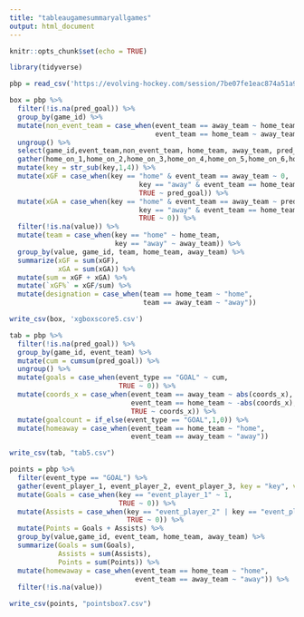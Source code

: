 ---
title: "tableaugamesummaryallgames"
output: html_document
---

```{r setup, include=FALSE}
knitr::opts_chunk$set(echo = TRUE)
```

```{r}
library(tidyverse)
```

```{r}
pbp = read_csv('https://evolving-hockey.com/session/7be07fe1eac874a51a9fc1f3ac5f272a/download/pbp_query_download?w=', col_types = cols(home_on_7 = col_character(), away_on_7 = col_character()))
```


```{r}
box = pbp %>% 
  filter(!is.na(pred_goal)) %>% 
  group_by(game_id) %>% 
  mutate(non_event_team = case_when(event_team == away_team ~ home_team,
                                    event_team == home_team ~ away_team)) %>% 
  ungroup() %>% 
  select(game_id,event_team,non_event_team, home_team, away_team, pred_goal,home_on_1,home_on_2,home_on_3,home_on_4,home_on_5,home_on_6,home_on_7,away_on_1,away_on_2,away_on_3,away_on_4,away_on_5,away_on_6,away_on_7) %>% 
  gather(home_on_1,home_on_2,home_on_3,home_on_4,home_on_5,home_on_6,home_on_7,away_on_1,away_on_2,away_on_3,away_on_4,away_on_5,away_on_6,away_on_7, key = "key", value = "value") %>% 
  mutate(key = str_sub(key,1,4)) %>% 
  mutate(xGF = case_when(key == "home" & event_team == away_team ~ 0,
                                key == "away" & event_team == home_team ~ 0,
                                TRUE ~ pred_goal)) %>% 
  mutate(xGA = case_when(key == "home" & event_team == away_team ~ pred_goal,
                                key == "away" & event_team == home_team ~ pred_goal,
                                TRUE ~ 0)) %>% 
  filter(!is.na(value)) %>% 
  mutate(team = case_when(key == "home" ~ home_team,
                          key == "away" ~ away_team)) %>% 
  group_by(value, game_id, team, home_team, away_team) %>% 
  summarize(xGF = sum(xGF),
            xGA = sum(xGA)) %>% 
  mutate(sum = xGF + xGA) %>% 
  mutate(`xGF%` = xGF/sum) %>% 
  mutate(designation = case_when(team == home_team ~ "home",
                                 team == away_team ~ "away"))

write_csv(box, 'xgboxscore5.csv')


```

```{r}
tab = pbp %>% 
  filter(!is.na(pred_goal)) %>% 
  group_by(game_id, event_team) %>% 
  mutate(cum = cumsum(pred_goal)) %>% 
  ungroup() %>% 
  mutate(goals = case_when(event_type == "GOAL" ~ cum,
                           TRUE ~ 0)) %>% 
  mutate(coords_x = case_when(event_team == away_team ~ abs(coords_x),
                              event_team == home_team ~ -abs(coords_x),
                              TRUE ~ coords_x)) %>% 
  mutate(goalcount = if_else(event_type == "GOAL",1,0)) %>% 
  mutate(homeaway = case_when(event_team == home_team ~ "home",
                              event_team == away_team ~ "away"))

write_csv(tab, "tab5.csv")
```
```{r}
points = pbp %>% 
  filter(event_type == "GOAL") %>%
  gather(event_player_1, event_player_2, event_player_3, key = "key", value = "value") %>% 
  mutate(Goals = case_when(key == "event_player_1" ~ 1,
                           TRUE ~ 0)) %>% 
  mutate(Assists = case_when(key == "event_player_2" | key == "event_player_3" ~ 1,
                             TRUE ~ 0)) %>% 
  mutate(Points = Goals + Assists) %>% 
  group_by(value,game_id, event_team, home_team, away_team) %>% 
  summarize(Goals = sum(Goals),
            Assists = sum(Assists),
            Points = sum(Points)) %>% 
  mutate(homewaway = case_when(event_team == home_team ~ "home",
                               event_team == away_team ~ "away")) %>% 
  filter(!is.na(value))

write_csv(points, "pointsbox7.csv")
```

